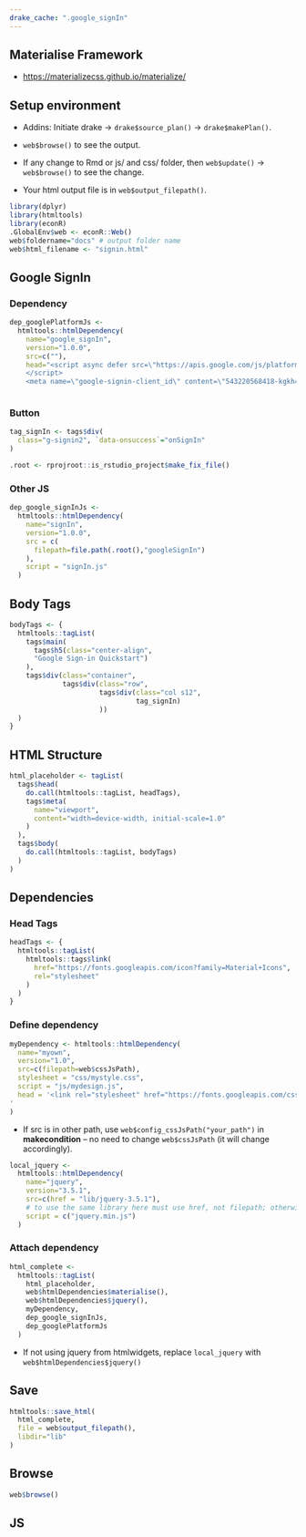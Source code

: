 ```yaml
---
drake_cache: ".google_signIn"
---
```


## Materialise Framework

  * <https://materializecss.github.io/materialize/>

## Setup environment

  * Addins: Initiate drake -> `drake$source_plan()` -> `drake$makePlan()`.
  
  * `web$browse()` to see the output. 
  
  * If any change to Rmd or js/ and css/ folder, then `web$update()` -> `web$browse()` to see the change.
  
  * Your html output file is in `web$output_filepath()`.

```r
library(dplyr)
library(htmltools)
library(econR)
.GlobalEnv$web <- econR::Web()
web$foldername="docs" # output folder name
web$html_filename <- "signin.html"

```

## Google SignIn

### Dependency

```r
dep_googlePlatformJs <-
  htmltools::htmlDependency(
    name="google_signIn",
    version="1.0.0",
    src=c(""),
    head="<script async defer src=\"https://apis.google.com/js/platform.js\">
    </script>
    <meta name=\"google-signin-client_id\" content=\"543220568418-kgkh418f7a6i6rl7k78taeh0cgm9tdkm.apps.googleusercontent.com\">")



```

### Button

```r
tag_signIn <- tags$div(
  class="g-signin2", `data-onsuccess`="onSignIn"
)
```

```r
.root <- rprojroot::is_rstudio_project$make_fix_file()
```

### Other JS

```r
dep_google_signInJs <-
  htmltools::htmlDependency(
    name="signIn",
    version="1.0.0",
    src = c(
      filepath=file.path(.root(),"googleSignIn")
    ),
    script = "signIn.js"
  )

```



## Body Tags

```r
bodyTags <- {
  htmltools::tagList(
    tags$main(
      tags$h5(class="center-align",
      "Google Sign-in Quickstart")
    ),
    tags$div(class="container",
             tags$div(class="row",
                      tags$div(class="col s12",
                               tag_signIn)
                      ))
  )
}
```


## HTML Structure

```r
html_placeholder <- tagList(
  tags$head(
    do.call(htmltools::tagList, headTags),
    tags$meta(
      name="viewport",
      content="width=device-width, initial-scale=1.0"
    )
  ),
  tags$body(
    do.call(htmltools::tagList, bodyTags)
  )
)
```

## Dependencies

### Head Tags

```r
headTags <- {
  htmltools::tagList(
    htmltools::tags$link(
      href="https://fonts.googleapis.com/icon?family=Material+Icons",
      rel="stylesheet"
    )
  )
}
```

### Define dependency

```r
myDependency <- htmltools::htmlDependency(
  name="myown",
  version="1.0",
  src=c(filepath=web$cssJsPath),
  stylesheet = "css/mystyle.css",
  script = "js/mydesign.js",
  head = '<link rel="stylesheet" href="https://fonts.googleapis.com/css?family=Noto+Sans+TC">
'
)
```

  * If src is in other path, use `web$config_cssJsPath("your_path")` in **makecondition** -- no need to change `web$cssJsPath` (it will change accordingly).


```r
local_jquery <- 
  htmltools::htmlDependency(
    name="jquery",
    version="3.5.1",
    src=c(href = "lib/jquery-3.5.1"),
    # to use the same library here must use href, not filepath; otherwise, the current jquery system will be removed.
    script = c("jquery.min.js")
  )
```

### Attach dependency


```r
html_complete <- 
  htmltools::tagList(
    html_placeholder,
    web$htmlDependencies$materialise(),
    web$htmlDependencies$jquery(), 
    myDependency,
    dep_google_signInJs,
    dep_googlePlatformJs
  )
```

  * If not using jquery from htmlwidgets, replace `local_jquery` with `web$htmlDependencies$jquery()`


## Save

```r
htmltools::save_html(
  html_complete, 
  file = web$output_filepath(),
  libdir="lib"
)
```

## Browse

```r
web$browse()
```





## JS


<!--JS end-->
